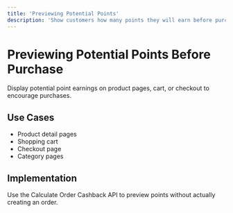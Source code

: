 ```yaml
---
title: 'Previewing Potential Points'
description: 'Show customers how many points they will earn before purchase'
---
```


# Previewing Potential Points Before Purchase

Display potential point earnings on product pages, cart, or checkout to encourage purchases.

## Use Cases

- Product detail pages
- Shopping cart
- Checkout page
- Category pages

## Implementation

Use the Calculate Order Cashback API to preview points without actually creating an order.

